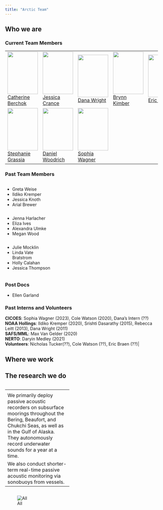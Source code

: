 ```yaml
---
title: "Arctic Team"
---
```


## Who we are

### Current Team Members

<table>
    <tbody>
    <tr>
    <td width = "25%" ><img src="images/AFSCimages/teamPhotos/CBerchok.png" width="100" height="140" style="vertical-align:middle"/><figcaption  width = "25%" ><a href="https://noaa-afsc.github.io/AFSC-MML-PAM-Lab-Manual/content/CBerchok.html">Catherine Berchok</a></figcaption></td>
   <td width = "25%" ><img src="images/AFSCimages/teamPhotos/JCrance.jpg "width="100" height="140" style="vertical-align:middle"/><figcaption><a href="https://noaa-afsc.github.io/AFSC-MML-PAM-Lab-Manual/content/JCrance.html">Jessica Crance</a></figcaption></td>
     <td width = "25%" ><img src="images/AFSCimages/teamPhotos/DWright.jpg" width="100" height="140" style="vertical-align:middle"/><figcaption><a href="https://noaa-afsc.github.io/AFSC-MML-PAM-Lab-Manual/content/DWright.html">Dana Wright</a></figcaption></td>
      <td width = "25%" ><img src="images/AFSCimages/teamPhotos/BKimber.jpg" width="100" height="140" style="vertical-align:middle"/><figcaption><a href="https://noaa-afsc.github.io/AFSC-MML-PAM-Lab-Manual/content/BKimber.html">Brynn Kimber</a></figcaption></td>
    <td width = "25%" ><img src="images/AFSCimages/teamPhotos/EBraen.jpg" width="100" height="140" style="vertical-align:middle"/><figcaption  width = "25%" ><a href="https://noaa-afsc.github.io/AFSC-MML-PAM-Lab-Manual/content/EBraen.html">Eric Braen</a></figcaption></td>
     </tr>
     <tr>
      <td width = "25%" ><img src="images/AFSCimages/teamPhotos/SGrassia.jpg" width="100" height="140" style="vertical-align:middle"/><figcaption  width = "25%" ><a href="https://noaa-afsc.github.io/AFSC-MML-PAM-Lab-Manual/content/SGrassia.html">Stephanie Grassia</a></figcaption></td>
   <td width = "25%" ><img src="images/AFSCimages/teamPhotos/DWoodrich.jpg "width="100" height="140" style="vertical-align:middle"/><figcaption><a href="https://noaa-afsc.github.io/AFSC-MML-PAM-Lab-Manual/content/DWoodrich.html">Daniel Woodrich</figcaption></td>
     <td width = "25%" ><img src="images/AFSCimages/teamPhotos/SWagner.jpg" width="100" height="140" style="vertical-align:middle"/><figcaption><a href="https://noaa-afsc.github.io/AFSC-MML-PAM-Lab-Manual/content/SWagner.html">Sophia Wagner</a></figcaption></td>
    </tr>
  </tbody>
</table>

### Past Team Members

::: {.column width="30%"}
- Greta Weise
- Ildiko Kremper
- Jessica Knoth
- Arial Brewer

:::
::: {.column width="30%"}
- Jenna Harlacher
- Eliza Ives
- Alexandra Ulmke
- Megan Wood


:::
::: {.column width="30%"}
- Julie Mocklin
- Linda Vate Bratstrom
- Holly Calahan
- Jessica Thompson
:::


<!--

<table>
    <tbody>
    <tr>
    <td width = "25%" ><img src="images/AFSCimages/teamPhotos/GWeise.jpg" width="100" height="140" style="vertical-align:middle"/><figcaption  width = "25%" ><a> Greta Weise</a></figcaption></td>
    <td width = "25%" ><img src="images/AFSCimages/teamPhotos/IKremper.png" width="100" height="140" style="vertical-align:middle"/><figcaption  width = "25%" ><a> Ildiko Kremper</a></figcaption></td>
   <td width = "25%" ><img src="images/AFSCimages/teamPhotos/JKnoth.png "width="100" height="140" style="vertical-align:middle"/><figcaption  width = "25%" ><a> Jessica Knoth </a></figcaption></td>
      <td width = "25%" ><img src="images/AFSCimages/teamPhotos/ABrewer.png "width="100" height="140" style="vertical-align:middle"/><figcaption  width = "25%" ><a> Arial Brewer </a></figcaption></td>
     <td width = "25%" ><img src="images/AFSCimages/teamPhotos/BlankPhotoFluke.png" width="100" height="70" style="vertical-align:middle"/><figcaption width = "25%"><a>Jenna Harlacher</a></figcaption></td>
     </tr>
     <tr>
     <td width = "25%" ><img src="images/AFSCimages/teamPhotos/BlankPhotoFluke.png" width="90" height="70" style="vertical-align:middle"/><figcaption width = "25%"><a>Eliza Ives</a></figcaption></td>
        <td width = "25%" ><img src="images/AFSCimages/teamPhotos/BlankPhotoFluke.png" width="90" height="70" style="vertical-align:middle"/><figcaption width = "25%"><a>Alexandra Ulmke</a></figcaption></td>
        <td width = "25%" ><img src="images/AFSCimages/teamPhotos/BlankPhotoFluke.png" width="90" height="70" style="vertical-align:middle"/><figcaption width = "25%"><a>Holly Calahan</a></figcaption></td>
      <td width = "25%" ><img src="images/AFSCimages/teamPhotos/BlankPhotoFluke.png" width="90" height="70" style="vertical-align:middle"/><figcaption width = "25%"><a>Megan Wood</a></figcaption></td>
     <td width = "25%" height = "70" ><img src="images/AFSCimages/teamPhotos/BlankPhotoFluke.png" width="90" height="70" style="vertical-align:middle"/><figcaption width = "25%"><a>Ellen Garland</a></figcaption></td>
     </tr>
     <tr>
        <td width = "25%" ><img src="images/AFSCimages/teamPhotos/BlankPhotoFluke.png" width="90" height="70" style="vertical-align:middle"/><figcaption width = "25%"><a>Julie Mocklin</a></figcaption></td>
        <td width = "25%" ><img src="images/AFSCimages/teamPhotos/BlankPhotoFluke.png" width="90" height="70" style="vertical-align:middle"/><figcaption width = "25%"><a>Linda Vate Bratstrom</a></figcaption></td>
      <td width = "25%" ><img src="images/AFSCimages/teamPhotos/BlankPhotoFluke.png" width="90" height="70" style="vertical-align:middle"/><figcaption width = "25%"><a>Jessica Thompson</a></figcaption></td>
    </tr>
  </tbody>
</table>
-->

### Post Docs

- Ellen Garland

### Past Interns and Volunteers

| **CICOES**: Sophia Wagner (2023), Cole Watson (2020), Dana's Intern (??)
| **NOAA Hollings**: Ildiko Kremper (2020), Srishti Dasarathy (2015), Rebecca Leitt (2013), Dana Wright (2011)
| **SAFS/MML**: Max Van Gelder (2020)
| **NERTO**: Daryin Medley (2021)
| **Volunteers**: Nicholas Tucker(??), Cole Watson (??), Eric Braen (??)|

## Where we work

## The research we do

::: {.column width="42%"}
|                                                                                                                                                                                                                             |
|:-----------------------------------------------------------------------|
|                                                                                                                                                                                                                             |
| We primarily deploy passive acoustic recorders on subsurface moorings throughout the Bering, Beaufort, and Chukchi Seas, as well as in the Gulf of Alaska. They autonomously record underwater sounds for a year at a time. |
| We also conduct shorter-term real-time passive acoustic monitoring via sonobuoys from vessels.                                                                                                                              |
:::

::: {.column width="48%"}
![All](images/AFSCimages/MMLmoorings_currentVsAll.png){fig-alt="" fig-align="center"}
:::
